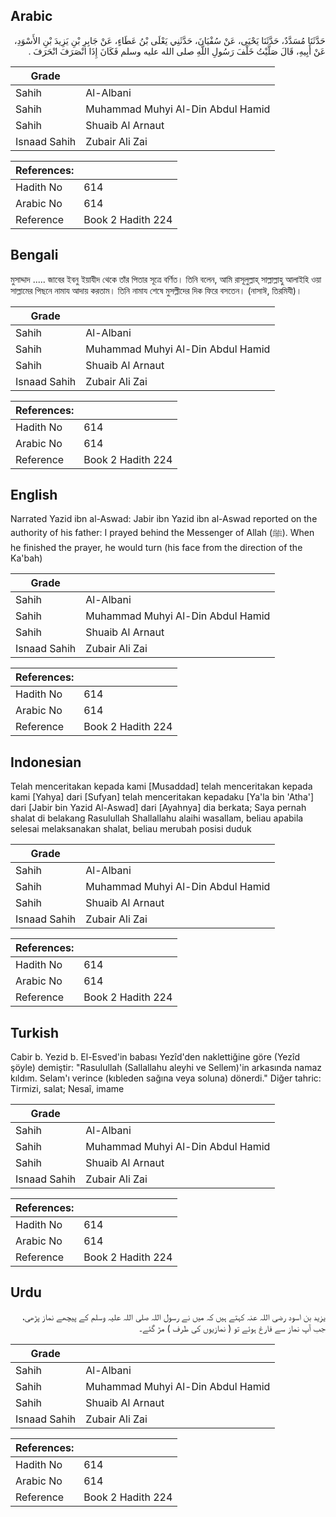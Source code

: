## Arabic


<div dir="rtl" lang="ar" style={{fontSize:'larger',backgroundColor:'#f8f9fa',padding:20}}>
حَدَّثَنَا مُسَدَّدٌ، حَدَّثَنَا يَحْيَى، عَنْ سُفْيَانَ، حَدَّثَنِي يَعْلَى بْنُ عَطَاءٍ، عَنْ جَابِرِ بْنِ يَزِيدَ بْنِ الأَسْوَدِ، عَنْ أَبِيهِ، قَالَ صَلَّيْتُ خَلْفَ رَسُولِ اللَّهِ صلى الله عليه وسلم فَكَانَ إِذَا انْصَرَفَ انْحَرَفَ ‏.‏
</div>
<div style={{backgroundColor:'#f8f9fa',padding:20, marginBottom: 10}}><table> <thead> <tr> <th>Grade</th> <th></th> </tr> </thead> <tbody> <tr><td>Sahih</td><td>Al-Albani</td></tr><tr><td>Sahih</td><td>Muhammad Muhyi Al-Din Abdul Hamid</td></tr><tr><td>Sahih</td><td>Shuaib Al Arnaut</td></tr><tr><td>Isnaad Sahih</td><td>Zubair Ali Zai</td></tr></tbody></table><table> <thead> <tr> <th>References:</th> <th></th> </tr> </thead> <tbody><tr><td>Hadith No</td><td>614</td></tr><tr><td>Arabic No</td><td>614</td></tr><tr><td>Reference</td><td>Book 2 Hadith 224</td></tr></tbody></table></div>

## Bengali


<div dir="ltr" lang="bn" style={{fontSize:'larger',backgroundColor:'#f8f9fa',padding:20}}>
মুসাদ্দাদ ..... জাবের ইবনু ইয়াযীদ থেকে তাঁর পিতার সূত্রে বর্ণিত। তিনি বলেন, আমি রাসূলুল্লাহ্ সাল্লাল্লাহু আলাইহি ওয়া সাল্লামের পিছনে নামায আদায় করতাম। তিনি নামায শেষে মুসল্লীদের দিক ফিরে বসতেন। (নাসাঈ, তিরমিযী)।
</div>
<div style={{backgroundColor:'#f8f9fa',padding:20, marginBottom: 10}}><table> <thead> <tr> <th>Grade</th> <th></th> </tr> </thead> <tbody> <tr><td>Sahih</td><td>Al-Albani</td></tr><tr><td>Sahih</td><td>Muhammad Muhyi Al-Din Abdul Hamid</td></tr><tr><td>Sahih</td><td>Shuaib Al Arnaut</td></tr><tr><td>Isnaad Sahih</td><td>Zubair Ali Zai</td></tr></tbody></table><table> <thead> <tr> <th>References:</th> <th></th> </tr> </thead> <tbody><tr><td>Hadith No</td><td>614</td></tr><tr><td>Arabic No</td><td>614</td></tr><tr><td>Reference</td><td>Book 2 Hadith 224</td></tr></tbody></table></div>

## English


<div dir="ltr" lang="en" style={{fontSize:'larger',backgroundColor:'#f8f9fa',padding:20}}>
Narrated Yazid ibn al-Aswad: Jabir ibn Yazid ibn al-Aswad reported on the authority of his father: I prayed behind the Messenger of Allah (ﷺ). When he finished the prayer, he would turn (his face from the direction of the Ka'bah)
</div>
<div style={{backgroundColor:'#f8f9fa',padding:20, marginBottom: 10}}><table> <thead> <tr> <th>Grade</th> <th></th> </tr> </thead> <tbody> <tr><td>Sahih</td><td>Al-Albani</td></tr><tr><td>Sahih</td><td>Muhammad Muhyi Al-Din Abdul Hamid</td></tr><tr><td>Sahih</td><td>Shuaib Al Arnaut</td></tr><tr><td>Isnaad Sahih</td><td>Zubair Ali Zai</td></tr></tbody></table><table> <thead> <tr> <th>References:</th> <th></th> </tr> </thead> <tbody><tr><td>Hadith No</td><td>614</td></tr><tr><td>Arabic No</td><td>614</td></tr><tr><td>Reference</td><td>Book 2 Hadith 224</td></tr></tbody></table></div>

## Indonesian


<div dir="ltr" lang="id" style={{fontSize:'larger',backgroundColor:'#f8f9fa',padding:20}}>
Telah menceritakan kepada kami [Musaddad] telah menceritakan kepada kami [Yahya] dari [Sufyan] telah menceritakan kepadaku [Ya'la bin 'Atha'] dari [Jabir bin Yazid Al-Aswad] dari [Ayahnya] dia berkata; Saya pernah shalat di belakang Rasulullah Shallallahu alaihi wasallam, beliau apabila selesai melaksanakan shalat, beliau merubah posisi duduk
</div>
<div style={{backgroundColor:'#f8f9fa',padding:20, marginBottom: 10}}><table> <thead> <tr> <th>Grade</th> <th></th> </tr> </thead> <tbody> <tr><td>Sahih</td><td>Al-Albani</td></tr><tr><td>Sahih</td><td>Muhammad Muhyi Al-Din Abdul Hamid</td></tr><tr><td>Sahih</td><td>Shuaib Al Arnaut</td></tr><tr><td>Isnaad Sahih</td><td>Zubair Ali Zai</td></tr></tbody></table><table> <thead> <tr> <th>References:</th> <th></th> </tr> </thead> <tbody><tr><td>Hadith No</td><td>614</td></tr><tr><td>Arabic No</td><td>614</td></tr><tr><td>Reference</td><td>Book 2 Hadith 224</td></tr></tbody></table></div>

## Turkish


<div dir="ltr" lang="tr" style={{fontSize:'larger',backgroundColor:'#f8f9fa',padding:20}}>
Cabir b. Yezid b. El-Esved'in babası Yezîd'den naklettiğine göre (Yezîd şöyle) demiştir: "Rasulullah (Sallallahu aleyhi ve Sellem)'in arkasında namaz kıldım. Selam'ı verince (kıbleden sağına veya soluna) dönerdi." Diğer tahric: Tirmizi, salat; Nesaî, imame
</div>
<div style={{backgroundColor:'#f8f9fa',padding:20, marginBottom: 10}}><table> <thead> <tr> <th>Grade</th> <th></th> </tr> </thead> <tbody> <tr><td>Sahih</td><td>Al-Albani</td></tr><tr><td>Sahih</td><td>Muhammad Muhyi Al-Din Abdul Hamid</td></tr><tr><td>Sahih</td><td>Shuaib Al Arnaut</td></tr><tr><td>Isnaad Sahih</td><td>Zubair Ali Zai</td></tr></tbody></table><table> <thead> <tr> <th>References:</th> <th></th> </tr> </thead> <tbody><tr><td>Hadith No</td><td>614</td></tr><tr><td>Arabic No</td><td>614</td></tr><tr><td>Reference</td><td>Book 2 Hadith 224</td></tr></tbody></table></div>

## Urdu


<div dir="rtl" lang="ur" style={{fontSize:'larger',backgroundColor:'#f8f9fa',padding:20}}>
یزید بن اسود رضی اللہ عنہ کہتے ہیں کہ میں نے رسول اللہ صلی اللہ علیہ وسلم کے پیچھے نماز پڑھی، جب آپ نماز سے فارغ ہوئے تو ( نمازیوں کی طرف ) مڑ گئے۔
</div>
<div style={{backgroundColor:'#f8f9fa',padding:20, marginBottom: 10}}><table> <thead> <tr> <th>Grade</th> <th></th> </tr> </thead> <tbody> <tr><td>Sahih</td><td>Al-Albani</td></tr><tr><td>Sahih</td><td>Muhammad Muhyi Al-Din Abdul Hamid</td></tr><tr><td>Sahih</td><td>Shuaib Al Arnaut</td></tr><tr><td>Isnaad Sahih</td><td>Zubair Ali Zai</td></tr></tbody></table><table> <thead> <tr> <th>References:</th> <th></th> </tr> </thead> <tbody><tr><td>Hadith No</td><td>614</td></tr><tr><td>Arabic No</td><td>614</td></tr><tr><td>Reference</td><td>Book 2 Hadith 224</td></tr></tbody></table></div>